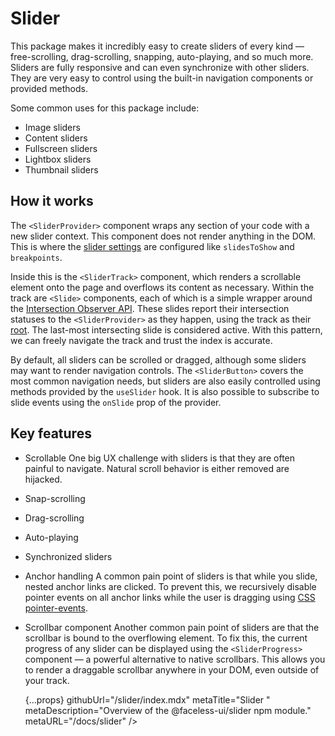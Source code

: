 
# Slider

This package makes it incredibly easy to create sliders of every kind — free-scrolling, drag-scrolling, snapping, auto-playing, and so much more. Sliders are fully responsive and can even synchronize with other sliders. They are very easy to control using the built-in navigation components or provided methods.

Some common uses for this package include:

- Image sliders
- Content sliders
- Fullscreen sliders
- Lightbox sliders
- Thumbnail sliders

## How it works

The `<SliderProvider>` component wraps any section of your code with a new slider context. This component does not render anything in the DOM. This is where the [slider settings](/docs/slider/api#provider-props)  are configured like `slidesToShow` and `breakpoints`.

Inside this is the `<SliderTrack>` component, which renders a scrollable element onto the page and overflows its content as necessary. Within the track are `<Slide>` components, each of which is a simple wrapper around the [Intersection Observer API](https://developer.mozilla.org/en-US/docs/Web/API/Intersection_Observer_API). These slides report their intersection statuses to the `<SliderProvider>` as they happen, using the track as their [root](https://developer.mozilla.org/en-US/docs/Web/API/IntersectionObserver/root). The last-most intersecting slide is considered active. With this pattern, we can freely navigate the track and trust the index is accurate.

By default, all sliders can be scrolled or dragged, although some sliders may want to render navigation controls. The `<SliderButton>` covers the most common navigation needs, but sliders are also easily controlled using methods provided by the `useSlider` hook. It is also possible to subscribe to slide events using the `onSlide` prop of the provider.

## Key features

- Scrollable
  One big UX challenge with sliders is that they are often painful to navigate. Natural scroll behavior is either removed are hijacked.
- Snap-scrolling
- Drag-scrolling
- Auto-playing
- Synchronized sliders
- Anchor handling
  A common pain point of sliders is that while you slide, nested anchor links are clicked. To prevent this, we recursively disable pointer events on all anchor links while the user is dragging using [CSS pointer-events](https://developer.mozilla.org/en-US/docs/Web/CSS/pointer-events).
- Scrollbar component
  Another common pain point of sliders are that the scrollbar is bound to the overflowing element. To fix this, the current progress of any slider can be displayed using the `<SliderProgress>` component — a powerful alternative to native scrollbars. This allows you to render a draggable scrollbar anywhere in your DOM, even outside of your track.

  {...props}
  githubUrl="/slider/index.mdx"
  metaTitle="Slider "
  metaDescription="Overview of the @faceless-ui/slider npm module."
  metaURL="/docs/slider"
/>
